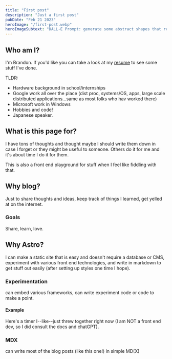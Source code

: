 ```yaml
---
title: "First post"
description: "Just a first post"
pubDate: "Feb 21 2023"
heroImage: "/first-post.webp"
heroImageSubtext: "DALL-E Prompt: generate some abstract shapes that represent programming languages.  Do one for Rust, Kotlin, and Elixir"
---
```


## Who am I?

I'm Brandon. If you'd like you can take a look at my [resume](https://drive.google.com/file/d/1m_C_7SpOsX24g1VWxxJMQul7lKsVWQr4/view?usp=sharing) to see some stuff I've done.

TLDR:

- Hardware background in school/internships
- Google work all over the place (dist proc, systems/OS, apps, large scale distributed applications...same as most folks who hav worked there)
- Microsoft work in Windows
- Hobbies and code!
- Japanese speaker.

## What is this page for?

I have tons of thoughts and thought maybe I should write them down in case I forget or they might be useful to someone. Others do it for me and it's about time I do it for them.

This is also a front end playground for stuff when I feel like fiddling with that.

## Why blog?

Just to share thoughts and ideas, keep track of things I learned, get yelled at on the internet.

### Goals

Share, learn, love.

## Why Astro?

I can make a static site that is easy and doesn't require a database or CMS,
experiment with various front end technologies, and write in markdown to get
stuff out easily (after setting up styles one time I hope).

### Experimentation

can embed various frameworks, can write experiment code or code to make a point.

#### Example

Here's a timer I--like--just threw together right now (I am NOT a front end dev,
so I did consult the docs and chatGPT).


<CodeBlock filename="src/components/demos/solid/timer.tsx" lang="tsx" />


<div class="pb-2">
  <Timer client:load />
</div>

### MDX

can write most of the blog posts (like this one!) in simple MD(X)
